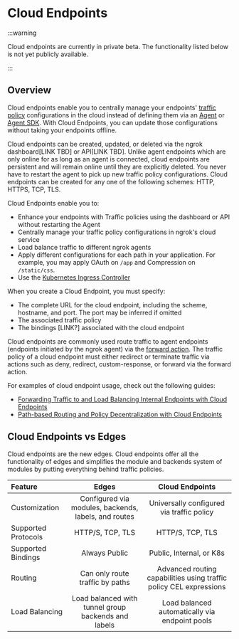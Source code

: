 # Cloud Endpoints

:::warning

Cloud endpoints are currently in private beta. The functionality listed below is not yet publicly available.

:::

## Overview

Cloud endpoints enable you to centrally manage your endpoints' [traffic policy](/http/traffic-policy)
configurations in the cloud instead of defining them via an [Agent](/agent/)
or [Agent SDK](/agent-sdks/). With Cloud Endpoints, you can update those
configurations without taking your endpoints offline.

Cloud endpoints can be created, updated, or deleted via the ngrok dashboard[LINK TBD]
or API[LINK TBD]. Unlike agent endpoints which are only online for as long as an
agent is connected, cloud endpoints are persistent and will remain online until they
are explicitly deleted. You never have to restart the agent to pick up new traffic
policy configurations. Cloud endpoints can be created for any one of the following
schemes: HTTP, HTTPS, TCP, TLS.

Cloud Endpoints enable you to:

- Enhance your endpoints with Traffic policies using the dashboard or API without
  restarting the Agent
- Centrally manage your traffic policy configurations in ngrok's cloud service
- Load balance traffic to different ngrok agents
- Apply different configurations for each path in your application. For
  example, you may apply OAuth on `/app` and Compression on `/static/css`.
- Use the [Kubernetes Ingress Controller](/k8s/)

When you create a Cloud Endpoint, you must specify:

- The complete URL for the cloud endpoint, including the scheme, hostname, and port.
  The port may be inferred if omitted
- The associated traffic policy
- The bindings [LINK?] associated with the cloud endpoint

Cloud endpoints are commonly used route traffic to agent endpoints (endpoints initiated by the ngrok agent) via the
[forward action](/http/traffic-policy/actions/forward-internal/). The traffic policy of a
cloud endpoint must either redirect or terminate traffic via actions such as deny, redirect,
custom-response, or forward via the forward action.

For examples of cloud endpoint usage, check out the following guides:
- [Forwarding Traffic to and Load Balancing Internal Endpoints with Cloud Endpoints](/guides/other-guides/forwarding-and-load-balancing-with-cloud-endpoints/)
- [Path-based Routing and Policy Decentralization with Cloud Endpoints](/guides/other-guides/path-based-routing-and-policy-decentralization-with-cloud-endpoints/)

## Cloud Endpoints vs Edges

Cloud endpoints are the new edges. Cloud endpoints offer all the functionality of edges and simplifies the module
and backends system of modules by putting everything behind traffic policies.

| Feature             |                        Edges                         |                          Cloud Endpoints                           |
| :------------------ | :--------------------------------------------------: | :----------------------------------------------------------------: |
| Customization       | Configured via modules, backends, labels, and routes |             Universally configured via traffic policy              |
| Supported Protocols |                   HTTP/S, TCP, TLS                   |                          HTTP/S, TCP, TLS                          |
| Supported Bindings  |                    Always Public                     |                      Public, Internal, or K8s                       |
| Routing             |           Can only route traffic by paths            | Advanced routing capabilities using traffic policy CEL expressions |
| Load Balancing      | Load balanced with tunnel group backends and labels  |           Load balanced automatically via endpoint pools           |

